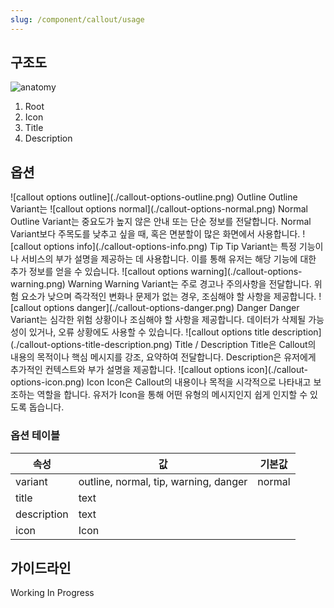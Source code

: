 ```yaml
---
slug: /component/callout/usage
---
```


## 구조도

<Anatomy>![anatomy](./anatomy.png)</Anatomy>

1. Root
2. Icon
3. Title
4. Description

## 옵션

<HalfCard>
  <HalfCardImageCell>
    ![callout options outline](./callout-options-outline.png)
  </HalfCardImageCell>
  <HalfCardDescriptionCell>
    <HalfCardDescriptionTitle>Outline</HalfCardDescriptionTitle>
    <HalfCardDescription>Outline Variant는</HalfCardDescription>
  </HalfCardDescriptionCell>
</HalfCard>

<HalfCard>
  <HalfCardImageCell>
    ![callout options normal](./callout-options-normal.png)
  </HalfCardImageCell>
  <HalfCardDescriptionCell>
    <HalfCardDescriptionTitle>Normal</HalfCardDescriptionTitle>
    <HalfCardDescription>
      Outline Variant는 중요도가 높지 않은 안내 또는 단순 정보를 전달합니다.
      Normal Variant보다 주목도를 낮추고 싶을 때, 혹은 면분할이 많은 화면에서
      사용합니다.
    </HalfCardDescription>
  </HalfCardDescriptionCell>
</HalfCard>

<HalfCard>
  <HalfCardImageCell>
    ![callout options info](./callout-options-info.png)
  </HalfCardImageCell>
  <HalfCardDescriptionCell>
    <HalfCardDescriptionTitle>Tip</HalfCardDescriptionTitle>
    <HalfCardDescription>
      Tip Variant는 특정 기능이나 서비스의 부가 설명을 제공하는 데 사용합니다.
      이를 통해 유저는 해당 기능에 대한 추가 정보를 얻을 수 있습니다.
    </HalfCardDescription>
  </HalfCardDescriptionCell>
</HalfCard>

<HalfCard>
  <HalfCardImageCell>
    ![callout options warning](./callout-options-warning.png)
  </HalfCardImageCell>
  <HalfCardDescriptionCell>
    <HalfCardDescriptionTitle>Warning</HalfCardDescriptionTitle>
    <HalfCardDescription>
      Warning Variant는 주로 경고나 주의사항을 전달합니다. 위험 요소가 낮으며
      즉각적인 변화나 문제가 없는 경우, 조심해야 할 사항을 제공합니다.
    </HalfCardDescription>
  </HalfCardDescriptionCell>
</HalfCard>

<HalfCard>
  <HalfCardImageCell>
    ![callout options danger](./callout-options-danger.png)
  </HalfCardImageCell>
  <HalfCardDescriptionCell>
    <HalfCardDescriptionTitle>Danger</HalfCardDescriptionTitle>
    <HalfCardDescription>
      Danger Variant는 심각한 위험 상황이나 조심해야 할 사항을 제공합니다.
      데이터가 삭제될 가능성이 있거나, 오류 상황에도 사용할 수 있습니다.
    </HalfCardDescription>
  </HalfCardDescriptionCell>
</HalfCard>

<HalfCard>
  <HalfCardImageCell>
    ![callout options title
    description](./callout-options-title-description.png)
  </HalfCardImageCell>
  <HalfCardDescriptionCell>
    <HalfCardDescriptionTitle>Title / Description</HalfCardDescriptionTitle>
    <HalfCardDescription>
      Title은 Callout의 내용의 목적이나 핵심 메시지를 강조, 요약하여 전달합니다.
      Description은 유저에게 추가적인 컨텍스트와 부가 설명을 제공합니다.
    </HalfCardDescription>
  </HalfCardDescriptionCell>
</HalfCard>

<HalfCard>
  <HalfCardImageCell>
    ![callout options icon](./callout-options-icon.png)
  </HalfCardImageCell>
  <HalfCardDescriptionCell>
    <HalfCardDescriptionTitle>Icon</HalfCardDescriptionTitle>
    <HalfCardDescription>
      Icon은 Callout의 내용이나 목적을 시각적으로 나타내고 보조하는 역할을
      합니다. 유저가 Icon을 통해 어떤 유형의 메시지인지 쉽게 인지할 수 있도록
      돕습니다.
    </HalfCardDescription>
  </HalfCardDescriptionCell>
</HalfCard>

### 옵션 테이블

| 속성        | 값                                    | 기본값 |
| ----------- | ------------------------------------- | ------ |
| variant     | outline, normal, tip, warning, danger | normal |
| title       | text                                  |        |
| description | text                                  |        |
| icon        | Icon                                  |        |

## 가이드라인

Working In Progress
